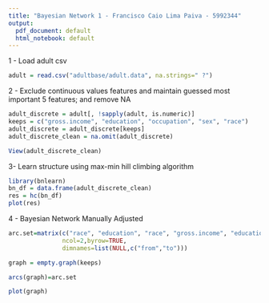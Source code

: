 ```yaml
---
title: "Bayesian Network 1 - Francisco Caio Lima Paiva - 5992344"
output:
  pdf_document: default
  html_notebook: default
---
```

1 - Load adult csv
```r
adult = read.csv("adultbase/adult.data", na.strings=" ?")
```

2 - Exclude continuous values features and maintain guessed most important 5 features; and remove NA
```r
adult_discrete = adult[, !sapply(adult, is.numeric)]
keeps = c("gross.income", "education", "occupation", "sex", "race")
adult_discrete = adult_discrete[keeps]
adult_discrete_clean = na.omit(adult_discrete)
```

```r
View(adult_discrete_clean)
```

3- Learn structure using max-min hill climbing algorithm
```r
library(bnlearn)
bn_df = data.frame(adult_discrete_clean)
res = hc(bn_df)
plot(res)
```
4 - Bayesian Network Manually Adjusted
```r
arc.set=matrix(c("race", "education", "race", "gross.income", "education","occupation","occupation","gross.income","sex", "gross.income"),
               ncol=2,byrow=TRUE,
               dimnames=list(NULL,c("from","to")))

graph = empty.graph(keeps)

arcs(graph)=arc.set

plot(graph)
```
